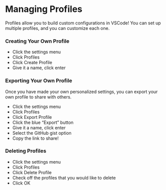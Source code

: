 # Managing Profiles {.sec-custom}

Profiles allow you to build custom configurations in VSCode! You can set up multiple profiles, and you can customize each one.

### Creating Your Own Profile

* Click the settings menu
* Click Profiles
* Click Create Profile
* Give it a name, click enter

### Exporting Your Own Profile

Once you have made your own personalized settings, you can export your own profile to share with others.

* Click the settings menu
* Click Profiles
* Click Export Profile
* Click the blue "Export" button
* Give it a name, click enter
* Select the GitHub gist option
* Copy the link to share!

### Deleting Profiles

* Click the settings menu
* Click Profiles
* Click Delete Profile
* Check off the profiles that you would like to delete
* Click OK

